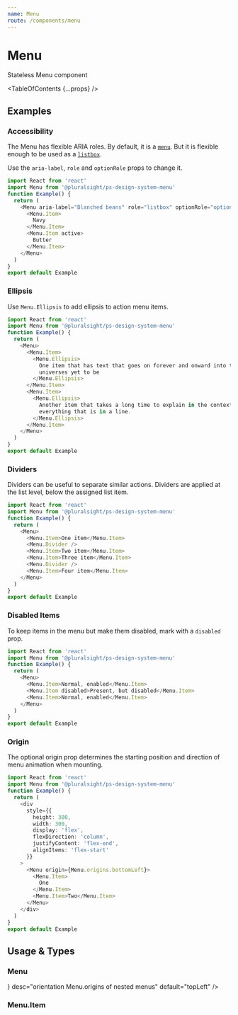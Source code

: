 ```yaml
---
name: Menu
route: /components/menu
---
```



# Menu

<Intro>Stateless Menu component</Intro>

<TableOfContents {...props} />

## Examples

### Accessibility

The Menu has flexible ARIA roles. By default, it is a [`menu`](https://www.w3.org/TR/wai-aria-practices/#menu). But it is flexible enough to be used as a [`listbox`](https://www.w3.org/TR/wai-aria-practices/#Listbox).

Use the `aria-label`, `role` and `optionRole` props to change it.

```typescript
import React from 'react'
import Menu from '@pluralsight/ps-design-system-menu'
function Example() {
  return (
    <Menu aria-label="Blanched beans" role="listbox" optionRole="option">
      <Menu.Item>
        Navy
      </Menu.Item>
      <Menu.Item active>
        Butter
      </Menu.Item>
    </Menu>
  )
}
export default Example
```

### Ellipsis

Use `Menu.Ellipsis` to add ellipsis to action menu items.

```typescript
import React from 'react'
import Menu from '@pluralsight/ps-design-system-menu'
function Example() {
  return (
    <Menu>
      <Menu.Item>
        <Menu.Ellipsis>
          One item that has text that goes on forever and onward into the
          universes yet to be
        </Menu.Ellipsis>
      </Menu.Item>
      <Menu.Item>
        <Menu.Ellipsis>
          Another item that takes a long time to explain in the context of
          everything that is in a line.
        </Menu.Ellipsis>
      </Menu.Item>
    </Menu>
  )
}
export default Example
```

### Dividers

Dividers can be useful to separate similar actions. Dividers are applied
at the list level, below the assigned list item.

```typescript
import React from 'react'
import Menu from '@pluralsight/ps-design-system-menu'
function Example() {
  return (
    <Menu>
      <Menu.Item>One item</Menu.Item>
      <Menu.Divider />
      <Menu.Item>Two item</Menu.Item>
      <Menu.Item>Three item</Menu.Item>
      <Menu.Divider />
      <Menu.Item>Four item</Menu.Item>
    </Menu>
  )
}
export default Example
```

### Disabled Items

To keep items in the menu but make them disabled, mark with a `disabled` prop.

```typescript
import React from 'react'
import Menu from '@pluralsight/ps-design-system-menu'
function Example() {
  return (
    <Menu>
      <Menu.Item>Normal, enabled</Menu.Item>
      <Menu.Item disabled>Present, but disabled</Menu.Item>
      <Menu.Item>Normal, enabled</Menu.Item>
    </Menu>
  )
}
export default Example
```

### Origin

The optional origin prop determines the starting position and direction of menu animation when mounting.

```typescript
import React from 'react'
import Menu from '@pluralsight/ps-design-system-menu'
function Example() {
  return (
    <div
      style={{
        height: 300,
        width: 300,
        display: 'flex',
        flexDirection: 'column',
        justifyContent: 'flex-end',
        alignItems: 'flex-start'
      }}
    >
      <Menu origin={Menu.origins.bottomLeft}>
        <Menu.Item>
          One
        </Menu.Item>
        <Menu.Item>Two</Menu.Item>
      </Menu>
    </div>
  )
}
export default Example
```

## Usage & Types

<Usage
  install="npm install @pluralsight/ps-design-system-menu"
  import="import Menu from '@pluralsight/ps-design-system-menu'"
  packageName="menu"
  version={props.version}
/>

### Menu

<TypesTable>
  <TypesProp
    name="onClick"
    type="(Event, value) => void"
    desc="triggered when an item selected via click, enter or space"
  />
  <TypesProp
    name="origin"
    type={<TypesEnum enum={Menu.origins} />}
    desc="orientation Menu.origins of nested menus"
    default="topLeft"
  />
   <TypesProp
    name="role"
    type="string"
    desc="Useful when you want to change accessibility props to, listbox, for example"
    default="menu"
  />
</TypesTable>

### Menu.Item

<TypesTable>
  <TypesProp
    name="active"
    type="boolean"
    desc="Toggles active feedback styles"
    default={false}
  />
  <TypesProp
    name="as"
    type="string"
    desc="Menu item default tag"
    default="button"
  />
  <TypesProp
    name="disabled"
    type="boolean"
    desc="visually disabled, non-interactive"
  />
  <TypesProp
    name="onClick"
    type="(Event, value) => void"
    desc="override default onClick behavior passed to Menu.props.onClick"
  />
  <TypesProp
    name="onKeyDown"
    type="React.KeyboardEventHandler"
    desc="Useful for when you want custom behavior such as e.stopPropagation() to prevent bubbling "
  />
  <TypesProp
    name="onItemBlur"
    type="React.FocusEventHandler"
    desc="Called when the ListItem is blurred"
  />
  <TypesProp
    name="onItemFocus"
    type="React.FocusEventHandler"
    desc="Called when the ListItem is focused"
  />
  <TypesProp
    name="role"
    type="string"
    desc="Useful when you want to change accessibility props to option for example"
    default="menuitem"
  />
  <TypesProp
    name="value"
    type="string | number"
    desc="value sent to Menu#onClick"
    default="''"
  />
</TypesTable>
